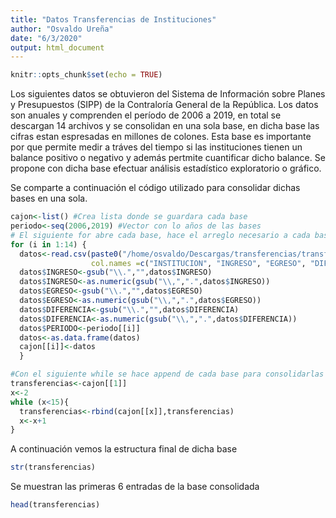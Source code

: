```yaml
---
title: "Datos Transferencias de Instituciones"
author: "Osvaldo Ureña"
date: "6/3/2020"
output: html_document
---
```


```r
knitr::opts_chunk$set(echo = TRUE)
```

Los siguientes datos se obtuvieron del Sistema de Información sobre Planes y Presupuestos (SIPP)  de la Contraloría General de la República.
Los datos son anuales y comprenden el período de 2006 a 2019, en total se descargan 14 archivos y se consolidan en una sola base, en dicha base las cifras estan espresadas en millones de colones.
Esta base es importante por que permite medir a tráves del tiempo si las instituciones tienen un balance positivo o negativo y además pertmite cuantificar dicho balance.
Se propone con dicha base efectuar análisis estadístico exploratorio o gráfico.

Se comparte a continuación el código utilizado para consolidar dichas bases en una sola.

```r
cajon<-list() #Crea lista donde se guardara cada base
periodo<-seq(2006,2019) #Vector con lo años de las bases
# El siguiente for abre cada base, hace el arreglo necesario a cada base y le adjunta el período.
for (i in 1:14) {
  datos<-read.csv(paste0("/home/osvaldo/Descargas/transferencias/transferencia_por_instituciones(",i-1,").csv"), sep=";", 
                  col.names =c("INSTITUCION", "INGRESO", "EGRESO", "DIFERENCIA") )
  datos$INGRESO<-gsub("\\.","",datos$INGRESO)
  datos$INGRESO<-as.numeric(gsub("\\,",".",datos$INGRESO))
  datos$EGRESO<-gsub("\\.","",datos$EGRESO)
  datos$EGRESO<-as.numeric(gsub("\\,",".",datos$EGRESO))
  datos$DIFERENCIA<-gsub("\\.","",datos$DIFERENCIA)
  datos$DIFERENCIA<-as.numeric(gsub("\\,",".",datos$DIFERENCIA))
  datos$PERIODO<-periodo[[i]]
  datos<-as.data.frame(datos)
  cajon[[i]]<-datos
  }

#Con el siguiente while se hace append de cada base para consolidarlas en uan sola base
transferencias<-cajon[[1]]  
x<-2
while (x<15){
  transferencias<-rbind(cajon[[x]],transferencias)
  x<-x+1
}
```
A continuación vemos la estructura final de dicha base
```r
str(transferencias)
```

Se muestran las primeras 6 entradas de la base consolidada
```r
head(transferencias)
```


